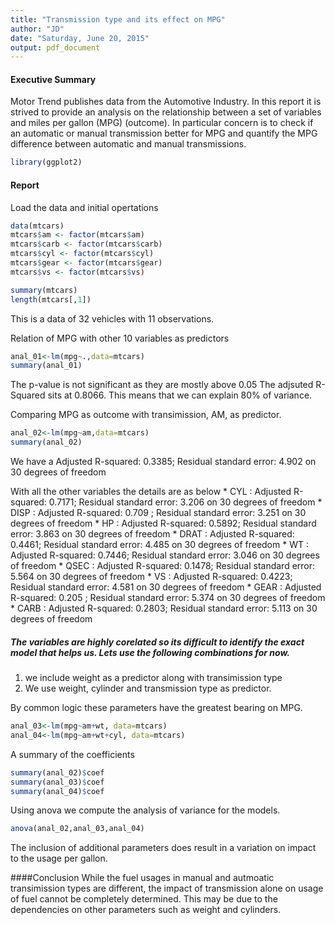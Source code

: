 ```yaml
---
title: "Transmission type and its effect on MPG"
author: "JD"
date: "Saturday, June 20, 2015"
output: pdf_document
---
```

#### Executive Summary
Motor Trend publishes data from the Automotive Industry. In this report it is strived to provide an analysis on the relationship between a set of variables and miles per gallon (MPG) (outcome). In particular concern is to check if an automatic or manual transmission better for MPG and quantify the MPG difference between automatic and manual transmissions.

```r
library(ggplot2)
```

#### Report

Load the data and initial opertations
```r
data(mtcars)
mtcars$am <- factor(mtcars$am)
mtcars$carb <- factor(mtcars$carb)
mtcars$cyl <- factor(mtcars$cyl)
mtcars$gear <- factor(mtcars$gear)
mtcars$vs <- factor(mtcars$vs)
```

```r

summary(mtcars)
length(mtcars[,1])

```

This is a data of 32 vehicles with 11 observations.

Relation of MPG with other 10 variables as predictors

```r
anal_01<-lm(mpg~.,data=mtcars)
summary(anal_01)

```

The p-value is not significant as they are mostly above 0.05
The adjsuted R-Squared sits at 0.8066. This means that we can explain 80% of variance.

Comparing MPG as outcome with transimission, AM, as predictor.

```r
anal_02<-lm(mpg~am,data=mtcars)
summary(anal_02)

```

We have a Adjusted R-squared:  0.3385; Residual standard error: 4.902 on 30 degrees of freedom

With all the other variables the details are as below
* CYL   : Adjusted R-squared:  0.7171; Residual standard error: 3.206 on 30 degrees of freedom
* DISP  : Adjusted R-squared:  0.709 ; Residual standard error: 3.251 on 30 degrees of freedom
* HP    : Adjusted R-squared:  0.5892; Residual standard error: 3.863 on 30 degrees of freedom
* DRAT  : Adjusted R-squared:  0.4461; Residual standard error: 4.485 on 30 degrees of freedom
* WT    : Adjusted R-squared:  0.7446; Residual standard error: 3.046 on 30 degrees of freedom
* QSEC  : Adjusted R-squared:  0.1478; Residual standard error: 5.564 on 30 degrees of freedom
* VS    : Adjusted R-squared:  0.4223; Residual standard error: 4.581 on 30 degrees of freedom
* GEAR  : Adjusted R-squared:  0.205 ; Residual standard error: 5.374 on 30 degrees of freedom
* CARB  : Adjusted R-squared:  0.2803; Residual standard error: 5.113 on 30 degrees of freedom

##### The variables are highly corelated so its difficult to identify the exact model that helps us. Lets use the following combinations for now.

1. we include weight as a predictor along with transimission type
2. We use weight, cylinder and transmission type as predictor.

By common logic these parameters have the greatest bearing on MPG.


```r
anal_03<-lm(mpg~am+wt, data=mtcars)
anal_04<-lm(mpg~am+wt+cyl, data=mtcars)

```

A summary of the coefficients 

```r

summary(anal_02)$coef
summary(anal_03)$coef
summary(anal_04)$coef
```

Using anova we compute the analysis of variance for the models.

```r
anova(anal_02,anal_03,anal_04)
```

The inclusion of additional parameters does result in a variation on impact to the usage per gallon. 

####Conclusion
While the fuel usages in manual and autmoatic transimission types are different, the impact of transmission alone on usage of fuel cannot be completely determined. This may be due to the dependencies on other parameters such as weight and cylinders.


```r


```
